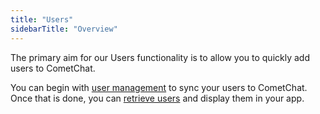 ```yaml
---
title: "Users"
sidebarTitle: "Overview"
---
```




The primary aim for our Users functionality is to allow you to quickly add users to CometChat.

You can begin with [user management](/docs/sdk/react-native/3.0/users-user-management) to sync your users to CometChat. Once that is done, you can [retrieve users](/docs/sdk/react-native/3.0/users-retrieve-users) and display them in your app.
